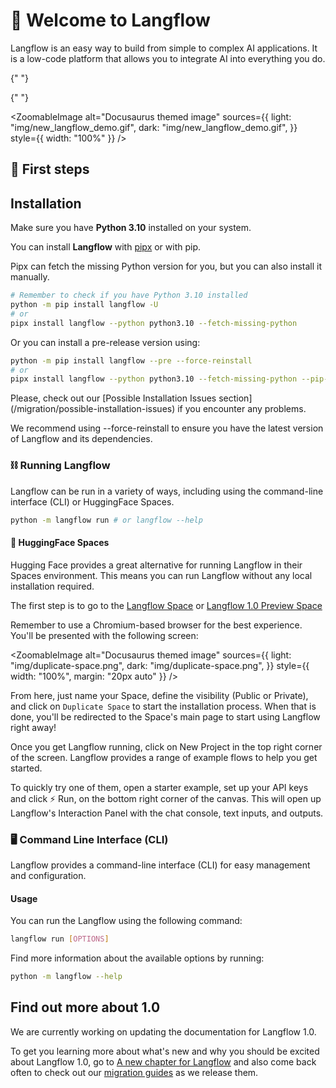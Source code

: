 
# 👋 Welcome to Langflow

Langflow is an easy way to build from simple to complex AI applications. It is a low-code platform that allows you to integrate AI into everything you do.

{" "}

{" "}

<ZoomableImage
  alt="Docusaurus themed image"
  sources={{
    light: "img/new_langflow_demo.gif",
    dark: "img/new_langflow_demo.gif",
  }}
  style={{ width: "100%" }}
/>

## 🚀 First steps

## Installation

Make sure you have **Python 3.10** installed on your system.

You can install **Langflow** with [pipx](https://pipx.pypa.io/stable/installation/) or with pip.

Pipx can fetch the missing Python version for you, but you can also install it manually.

```bash
# Remember to check if you have Python 3.10 installed
python -m pip install langflow -U
# or
pipx install langflow --python python3.10 --fetch-missing-python
```

Or you can install a pre-release version using:

```bash
python -m pip install langflow --pre --force-reinstall
# or
pipx install langflow --python python3.10 --fetch-missing-python --pip-args="--pre --force-reinstall"
```

<Admonition type="tip">
  <p>
    Please, check out our [Possible Installation Issues
    section](/migration/possible-installation-issues) if you encounter any
    problems.
  </p>
</Admonition>

We recommend using --force-reinstall to ensure you have the latest version of Langflow and its dependencies.

### ⛓️ Running Langflow

Langflow can be run in a variety of ways, including using the command-line interface (CLI) or HuggingFace Spaces.

```bash
python -m langflow run # or langflow --help
```

#### 🤗 HuggingFace Spaces

Hugging Face provides a great alternative for running Langflow in their Spaces environment. This means you can run Langflow without any local installation required.

The first step is to go to the [Langflow Space](https://huggingface.co/spaces/Langflow/Langflow?duplicate=true) or [Langflow 1.0 Preview Space](https://huggingface.co/spaces/Langflow/Langflow-Preview?duplicate=true)

Remember to use a Chromium-based browser for the best experience. You'll be presented with the following screen:

<ZoomableImage
  alt="Docusaurus themed image"
  sources={{
    light: "img/duplicate-space.png",
    dark: "img/duplicate-space.png",
  }}
  style={{ width: "100%", margin: "20px auto" }}
/>

From here, just name your Space, define the visibility (Public or Private), and click on `Duplicate Space` to start the installation process. When that is done, you'll be redirected to the Space's main page to start using Langflow right away!

Once you get Langflow running, click on New Project in the top right corner of the screen. Langflow provides a range of example flows to help you get started.

To quickly try one of them, open a starter example, set up your API keys and click ⚡ Run, on the bottom right corner of the canvas. This will open up Langflow's Interaction Panel with the chat console, text inputs, and outputs.

### 🖥️ Command Line Interface (CLI)

Langflow provides a command-line interface (CLI) for easy management and configuration.

#### Usage

You can run the Langflow using the following command:

```bash
langflow run [OPTIONS]
```

Find more information about the available options by running:

```bash
python -m langflow --help
```

## Find out more about 1.0

<Admonition type="caution" icon="🚧" title="ZONE UNDER CONSTRUCTION">
  <p>
    We are currently working on updating the documentation for Langflow 1.0.
  </p>
</Admonition>

To get you learning more about what's new and why you should be excited about Langflow 1.0,
go to [A new chapter for Langflow](/whats-new/a-new-chapter-langflow) and also come back often
to check out our [migration guides](/whats-new/migrating-to-one-point-zero) as we release them.
